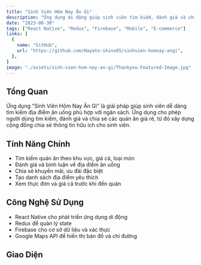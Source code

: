 ```yaml
---
title: "Sinh Viên Hôm Nay Ăn Gì"
description: "Ứng dụng di động giúp sinh viên tìm kiếm, đánh giá và chia sẻ địa điểm ăn uống giá rẻ phù hợp với ngân sách sinh viên"
date: "2023-06-30"
tags: ["React Native", "Redux", "Firebase", "Mobile", "E-commerce"]
links: [
  {
    name: "GitHub",
    url: "https://github.com/Hayato-shino05/sinhvien-homnay-angi",
  },
]
image: "./assets/sinh-vien-hom-nay-an-gi/Thankyou-Featured-Image.jpg"
---
```



## Tổng Quan

Ứng dụng "Sinh Viên Hôm Nay Ăn Gì" là giải pháp giúp sinh viên dễ dàng tìm kiếm địa điểm ăn uống phù hợp với ngân sách. Ứng dụng cho phép người dùng tìm kiếm, đánh giá và chia sẻ các quán ăn giá rẻ, từ đó xây dựng cộng đồng chia sẻ thông tin hữu ích cho sinh viên.

## Tính Năng Chính

- Tìm kiếm quán ăn theo khu vực, giá cả, loại món
- Đánh giá và bình luận về địa điểm ăn uống
- Chia sẻ khuyến mãi, ưu đãi đặc biệt
- Tạo danh sách địa điểm yêu thích
- Xem thực đơn và giá cả trước khi đến quán

## Công Nghệ Sử Dụng

- React Native cho phát triển ứng dụng di động
- Redux để quản lý state
- Firebase cho cơ sở dữ liệu và xác thực
- Google Maps API để hiển thị bản đồ và chỉ đường

## Giao Diện

